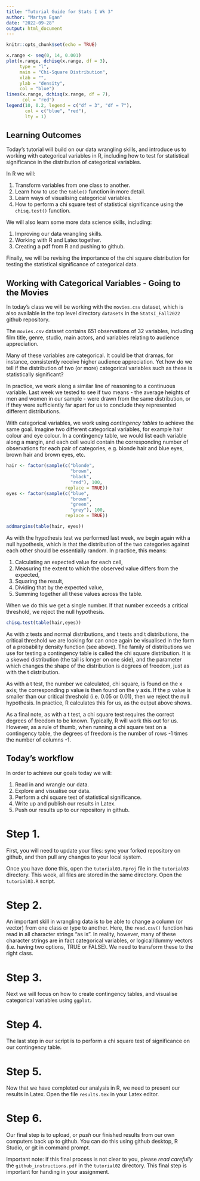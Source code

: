 ```yaml
---
title: "Tutorial Guide for Stats I Wk 3"
author: "Martyn Egan"
date: "2022-09-28"
output: html_document
---
```


```r
knitr::opts_chunk$set(echo = TRUE)
```

```r
x.range <- seq(0, 14, 0.001)
plot(x.range, dchisq(x.range, df = 3),
     type = "l",
     main = "Chi-Square Distribution",
     xlab = "",
     ylab = "density",
     col = "blue")
lines(x.range, dchisq(x.range, df = 7),
      col = "red")
legend(10, 0.2, legend = c("df = 3", "df = 7"),
       col = c("blue", "red"),
       lty = 1)
```

## Learning Outcomes

Today's tutorial will build on our data wrangling skills, and introduce us to working with categorical variables in R, including how to test for statistical significance in the distribution of categorical variables.

In R we will:

1.  Transform variables from one class to another.
2.  Learn how to use the `table()` function in more detail.
3.  Learn ways of visualising categorical variables.
4.  How to perform a chi square test of statistical significance using the `chisq.test()` function.

We will also learn some more data science skills, including:

1.  Improving our data wrangling skills.
2.  Working with R and Latex together.
3.  Creating a pdf from R and pushing to github.

Finally, we will be revising the importance of the chi square distribution for testing the statistical significance of categorical data.

## Working with Categorical Variables - Going to the Movies

In today's class we will be working with the `movies.csv` dataset, which is also available in the top level directory `datasets` in the `StatsI_Fall2022` github repository.

The `movies.csv` dataset contains 651 observations of 32 variables, including film title, genre, studio, main actors, and variables relating to audience appreciation.

Many of these variables are categorical. It could be that dramas, for instance, consistently receive higher audience appreciation. Yet how do we tell if the distribution of two (or more) categorical variables such as these is statistically significant?

In practice, we work along a similar line of reasoning to a continuous variable. Last week we tested to see if two means - the average heights of men and women in our sample - were drawn from the same distribution, or if they were sufficiently far apart for us to conclude they represented different distributions.

With categorical variables, we work using *contingency tables* to achieve the same goal. Imagine two different categorical variables, for example hair colour and eye colour. In a contingency table, we would list each variable along a margin, and each cell would contain the corresponding number of observations for each pair of categories, e.g. blonde hair and blue eyes, brown hair and brown eyes, etc.

```r
hair <- factor(sample(c("blonde",
                        "brown",
                        "black",
                        "red"), 100, 
                      replace = TRUE))
eyes <- factor(sample(c("blue",
                        "brown",
                        "green",
                        "grey"), 100, 
                      replace = TRUE))

addmargins(table(hair, eyes))
```

As with the hypothesis test we performed last week, we begin again with a null hypothesis, which is that the distribution of the two categories against each other should be essentially random. In practice, this means:

1. Calculating an expected value for each cell,
2. Measuring the extent to which the observed value differs from the expected, 
3. Squaring the result, 
4. Dividing that by the expected value,
5. Summing together all these values across the table. 

When we do this we get a single number. If that number exceeds a critical threshold, we reject the null hypothesis.

```r
chisq.test(table(hair,eyes))
```
As with z tests and normal distributions, and t tests and t distributions, the critical threshold we are looking for can once again be visualised in the form of a probability density function (see above). The family of distributions we use for testing a contingency table is called the chi square distribution. It is a skewed distribution (the tail is longer on one side), and the parameter which changes the shape of the distribution is degrees of freedom, just as with the t distribution.

As with a t test, the number we calculated, chi square, is found on the x axis; the corresponding p value is then found on the y axis. If the p value is smaller than our critical threshold (i.e. 0.05 or 0.01), then we reject the null hypothesis. In practice, R calculates this for us, as the output above shows.

As a final note, as with a t test, a chi square test requires the correct degrees of freedom to be known. Typically, R will work this out for us. However, as a rule of thumb, when running a chi square test on a contingency table, the degrees of freedom is the number of rows -1 times the number of columns -1.

## Today's workflow

In order to achieve our goals today we will:

1.  Read in and wrangle our data.
2.  Explore and visualise our data.
3.  Perform a chi square test of statistical significance.
4.  Write up and publish our results in Latex.
5.  Push our results up to our repository in github.

# Step 1.

First, you will need to update your files: sync your forked repository on github, and then pull any changes to your local system.

Once you have done this, open the `tutorial03.Rproj` file in the `tutorial03` directory. This week, all files are stored in the same directory. Open the `tutorial03.R` script.

# Step 2.

An important skill in wrangling data is to be able to change a column (or vector) from one class or type to another. Here, the `read.csv()` function has read in all character strings "as is". In reality, however, many of these character strings are in fact categorical variables, or logical/dummy vectors (i.e. having two options, TRUE or FALSE). We need to transform these to the right class.

# Step 3.

Next we will focus on how to create contingency tables, and visualise categorical variables using `ggplot`.

# Step 4.

The last step in our script is to perform a chi square test of significance on our contingency table.

# Step 5. 

Now that we have completed our analysis in R, we need to present our results in Latex. Open the file `results.tex` in your Latex editor. 

# Step 6.

Our final step is to upload, or *push* our finished results from our own computers back up to github. You can do this using github desktop, R Studio, or git in command prompt. 

Important note: if this final process is not clear to you, please *read carefully* the `github_instructions.pdf` in the `tutorial02` directory. This final step is important for handing in your assignment.
